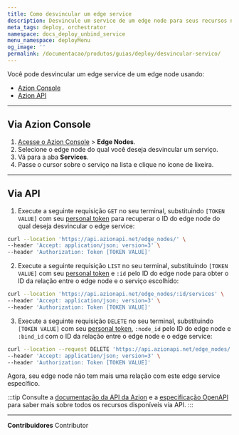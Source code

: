 ```yaml
---
title: Como desvincular um edge service
description: Desvincule um service de um edge node para seus recursos não serem mais provisionados.
meta_tags: deploy, orchestrator
namespace: docs_deploy_unbind_service
menu_namespace: deployMenu
og_image: ''
permalink: /documentacao/produtos/guias/deploy/desvincular-servico/
---
```


Você pode desvincular um edge service de um edge node usando:

- [Azion Console](/pt-br/documentacao/produtos/guias/como-acessar-o-rtm/)
- [Azion API](https://api.azion.com/#32f34add-9e9f-4b25-94c9-3cee4c266a23)

---

## Via Azion Console

1. [Acesse o Azion Console](/pt-br/documentacao/produtos/guias/como-acessar-o-rtm/) > **Edge Nodes**.
2. Selecione o edge node do qual você deseja desvincular um serviço.
3. Vá para a aba **Services**.
4. Passe o cursor sobre o serviço na lista e clique no ícone de lixeira.

---

## Via API 

1. Execute a seguinte requisição `GET` no seu terminal, substituindo `[TOKEN VALUE]` com seu [personal token](/pt-br/documentacao/produtos/guias/personal-tokens/) para recuperar o ID do edge node do qual deseja desvincular o edge service:

```bash 
curl --location 'https://api.azionapi.net/edge_nodes/' \
--header 'Accept: application/json; version=3' \
--header 'Authorization: Token [TOKEN VALUE]'
```

2. Execute a seguinte requisição `LIST` no seu terminal, substituindo `[TOKEN VALUE]` com seu [personal token](/pt-br/documentacao/produtos/guias/personal-tokens/) e `:id` pelo ID do edge node para obter o ID da relação entre o edge node e o serviço escolhido:

```bash
curl --location 'https://api.azionapi.net/edge_nodes/:id/services' \
--header 'Accept: application/json; version=3' \
--header 'Authorization: Token [TOKEN VALUE]'
```

3. Execute a seguinte requisição `DELETE` no seu terminal, substituindo `[TOKEN VALUE]` com seu [personal token](/pt-br/documentacao/produtos/guias/personal-tokens/), `:node_id` pelo ID do edge node e `:bind_id` com o ID da relação entre o edge node e o edge service:

```bash
curl --location --request DELETE 'https://api.azionapi.net/edge_nodes/:node_id/services/:bind_id' \
--header 'Accept: application/json; version=3' \
--header 'Authorization: Token [TOKEN VALUE]'
```

Agora, seu edge node não tem mais uma relação com este edge service específico. 

:::tip
Consulte a [documentação da API da Azion](https://api.azion.com/) e a [especificação OpenAPI](https://github.com/aziontech/azionapi-openapi/) para saber mais sobre todos os recursos disponíveis via API.
:::

---


**Contribuidores** <ContributorList>Contributor</ContributorList>